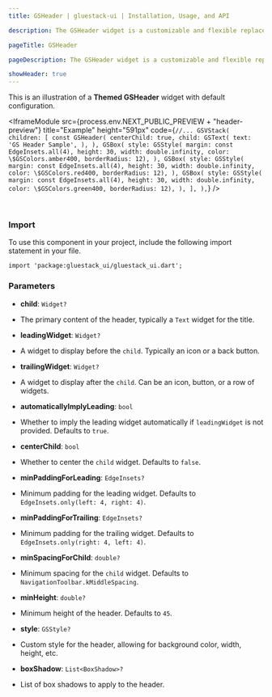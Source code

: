 ```yaml
---
title: GSHeader | gluestack-ui | Installation, Usage, and API

description: The GSHeader widget is a customizable and flexible replacement for the standard AppBar in Flutter applications. It is designed to offer enhanced styling options and additional functionality, suitable for a variety of use cases.

pageTitle: GSHeader

pageDescription: The GSHeader widget is a customizable and flexible replacement for the standard AppBar in Flutter applications. It is designed to offer enhanced styling options and additional functionality, suitable for a variety of use cases.

showHeader: true
---
```



<Meta title="Components/Layout/Header" />

This is an illustration of a **Themed GSHeader** widget with default configuration.

<IframeModule
  src={process.env.NEXT_PUBLIC_PREVIEW + "header-preview"}
  title="Example"
  height="591px"
  code={`
    //...
    GSVStack(
        children: [
          const GSHeader(
            centerChild: true,
            child: GSText(
              text: 'GS Header Sample',
            ),
          ),
          GSBox(
            style: GSStyle(
                margin: const EdgeInsets.all(4),
                height: 30,
                width: double.infinity,
                color: \$GSColors.amber400,
                borderRadius: 12),
          ),
          GSBox(
            style: GSStyle(
                margin: const EdgeInsets.all(4),
                height: 30,
                width: double.infinity,
                color: \$GSColors.red400,
                borderRadius: 12),
          ),
          GSBox(
            style: GSStyle(
                margin: const EdgeInsets.all(4),
                height: 30,
                width: double.infinity,
                color: \$GSColors.green400,
                borderRadius: 12),
          ),
        ],
      ),
`}
/>

<br />

### Import

To use this component in your project, include the following import statement in your file.

```
import 'package:gluestack_ui/gluestack_ui.dart';
```

### Parameters

- **child**: `Widget?`
- The primary content of the header, typically a `Text` widget for the title.

- **leadingWidget**: `Widget?`
- A widget to display before the `child`. Typically an icon or a back button.

- **trailingWidget**: `Widget?`
- A widget to display after the `child`. Can be an icon, button, or a row of widgets.

- **automaticallyImplyLeading**: `bool`
- Whether to imply the leading widget automatically if `leadingWidget` is not provided. Defaults to `true`.

- **centerChild**: `bool`
- Whether to center the `child` widget. Defaults to `false`.

- **minPaddingForLeading**: `EdgeInsets?`
- Minimum padding for the leading widget. Defaults to `EdgeInsets.only(left: 4, right: 4)`.

- **minPaddingForTrailing**: `EdgeInsets?`
- Minimum padding for the trailing widget. Defaults to `EdgeInsets.only(right: 4, left: 4)`.

- **minSpacingForChild**: `double?`
- Minimum spacing for the `child` widget. Defaults to `NavigationToolbar.kMiddleSpacing`.

- **minHeight**: `double?`
- Minimum height of the header. Defaults to `45`.

- **style**: `GSStyle?`
- Custom style for the header, allowing for background color, width, height, etc.

- **boxShadow**: `List<BoxShadow>?`
- List of box shadows to apply to the header.
